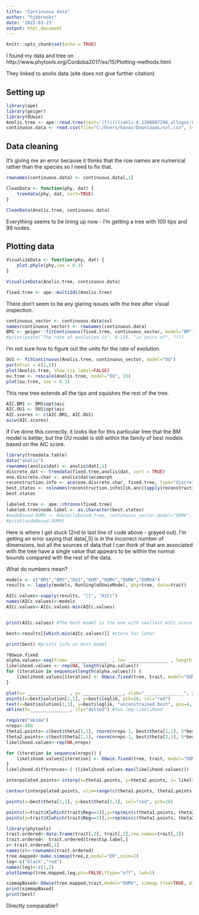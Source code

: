 ```yaml
---
title: "Continuous data"
author: "hjbbrooks"
date: '2022-03-23'
output: html_document
---
```


```r
knitr::opts_chunk$set(echo = TRUE)
```

I found my data and tree on http://www.phytools.org/Cordoba2017/ex/15/Plotting-methods.html

They linked to anolis data (site does not give further citation)
 
## Setting up
```r

library(ape)
library(geiger)
library(OUwie)
Anolis.tree <- ape::read.tree(text='((((((((ahli:0.1308887296,allogus:0.1308887296):0.109078899,rubribarbus:0.2399676286):0.3477240729,imias:0.5876917015):0.1279779191,((((sagrei:0.2576204042,(bremeri:0.1097436524,quadriocellifer:0.1097436524):0.1478767518):0.06150599843,ophiolepis:0.3191264027):0.08721921759,mestrei:0.4063456203):0.1298140501,(((jubar:0.1188659524,homolechis:0.1188659524):0.09052271908,confusus:0.2093886715):0.04215577182,guafe:0.2515444433):0.2846152271):0.1795099503):0.1377237125,((((garmani:0.2000335809,opalinus:0.2000335809):0.01968719882,grahami:0.2197207797):0.2178099139,valencienni:0.4375306936):0.1226128606,(lineatopus:0.4713710622,reconditus:0.4713710622):0.08877249208):0.2932497789):0.06703519523,(((evermanni:0.2135202715,stratulus:0.2135202715):0.3521520586,(((krugi:0.3267560653,pulchellus:0.3267560653):0.1312930371,(gundlachi:0.3864660126,poncensis:0.3864660126):0.0715830898):0.03035078065,(cooki:0.395288192,cristatellus:0.395288192):0.09311169105):0.07727244709):0.1495575755,(((brevirostris:0.2757423466,(caudalis:0.1704974619,marron:0.1704974619):0.1052448847):0.02672749452,websteri:0.3024698411):0.09835748687,distichus:0.400827328):0.3144025776):0.2051986227):0.03488732303,(((barbouri:0.8021085018,(((alumina:0.2681076879,semilineatus:0.2681076879):0.219367178,olssoni:0.4874748658):0.2622236606,(etheridgei:0.5883072151,(fowleri:0.3770938401,insolitus:0.3770938401):0.211213375):0.1613913113):0.05240997539):0.0672038969,((((whitemani:0.3420271265,((haetianus:0.2669834072,breslini:0.2669834072):0.06962183477,((armouri:0.1483909526,cybotes:0.1483909526):0.04416718222,shrevei:0.1925581348):0.1440471072):0.005421884492):0.1066560095,(longitibialis:0.2521253346,strahmi:0.2521253346):0.1965578014):0.09143002532,marcanoi:0.5401131613):0.2505275207,((((((baleatus:0.04173045424,barahonae:0.04173045424):0.05263675531,ricordii:0.09436720956):0.2036021511,eugenegrahami:0.2979693606):0.0851110199,christophei:0.3830803805):0.09095334022,cuvieri:0.4740337207):0.1076385501,(barbatus:0.1467942669,(porcus:0.09310584235,(chamaeleonides:0.07630236186,guamuhaya:0.07630236186):0.01680348049):0.05368842459):0.4348780039):0.2089684112):0.07867171672):0.07597999248,((((((((altitudinalis:0.1748899419,oporinus:0.1748899419):0.09220318062,isolepis:0.2670931225):0.2538920892,(allisoni:0.29602293,porcatus:0.29602293):0.2249622817):0.03703491197,(((argillaceus:0.1142165228,centralis:0.1142165228):0.0249762444,pumilis:0.1391927672):0.2356256274,loysiana:0.3748183946):0.1832017291):0.08522862529,guazuma:0.6432487489):0.04644117492,((placidus:0.1869579579,sheplani:0.1869579579):0.3773659809,(alayoni:0.3793818065,(angusticeps:0.2172126961,paternus:0.2172126961):0.1621691104):0.1849421323):0.125365985):0.07887044542,((alutaceus:0.120861969,inexpectatus:0.120861969):0.4042515809,(((clivicola:0.3359598029,(cupeyalensis:0.08606303065,cyanopleurus:0.08606303065):0.2498967723):0.1189736423,(alfaroi:0.2802339379,macilentus:0.2802339379):0.1746995073):0.0092278683,vanidicus:0.4641613135):0.06095223642):0.2434468193):0.09435314761,(argenteolus:0.6564331946,lucius:0.6564331946):0.2064803223):0.08237887432):0.01002346021):0.04468414858,(((bartschi:0.5247253674,vermiculatus:0.5247253674):0.249459768,((((baracoae:0.05853977536,(noblei:0.02140617522,smallwoodi:0.02140617522):0.03713360014):0.02849164237,luteogularis:0.08703141773):0.017899207,equestris:0.1049306247):0.6297194497,(((monticola:0.6055537678,(bahorucoensis:0.3841100683,(dolichocephalus:0.1509270933,hendersoni:0.1509270933):0.2331829749):0.2214436996):0.03149201716,darlingtoni:0.637045785):0.03288736013,(((aliniger:0.1783542747,singularis:0.1783542747):0.1377057507,chlorocyanus:0.3160600254):0.2135626601,coelestinus:0.5296226856):0.1403104596):0.0647169293):0.0395350609):0.1207482386,occultus:0.8949333739):0.1050666261);')
continuous.data <- read.csv(file="C:/Users/havav/Downloads/svl.csv", stringsAsFactors=FALSE)

```

## Data cleaning

It's giving me an error because it thinks that the row names are numerical rather than the species so I need to fix that.

``` r
rownames(continuous.data) <- continuous.data[,1]

CleanData <- function(phy, dat) {
    treedata(phy, dat, sort=TRUE)
}

CleanData(Anolis.tree, continuous.data)
```

Everything seems to be lining up now - I'm getting a tree with 100 tips and 99 nodes.

## Plotting data

```r
VisualizeData <- function(phy, dat) {
    plot.phylo(phy,cex = 0.3)
}

VisualizeData(Anolis.tree, continuous.data)

fixed.tree <- ape::multi2di(Anolis.tree)

```

There don't seem to be any glaring issues with the tree after visual inspection.

```r

continuous_vector <- continuous.data$svl
names(continuous_vector) <- rownames(continuous.data)
BM1 <- geiger::fitContinuous(fixed.tree, continuous_vector, model="BM")
#print(paste("The rate of evolution is", 0.136, "in units of", ??))
```

I'm not sure how to figure out the units for the rate of evolution.

```r
OU1 <- fitContinuous(Anolis.tree, continuous_vector, model="OU")
par(mfcol = c(1,2))
plot(Anolis.tree, show.tip.label=FALSE)
ou.tree <- rescale(Anolis.tree, model="OU", 15)
plot(ou.tree, cex = 0.3)
```
This new tree extends all the tips and squishes the rest of the tree.

```r
AIC.BM1 <- BM1$opt$aic
AIC.OU1 <- OU1$opt$aic
AIC.scores <- c(AIC.BM1, AIC.OU1)
aicw(AIC.scores)
```
If I've done this correctly, it looks like for this particular tree that the BM model is better, but the OU model is still within the family of best models based on the AIC score. 

```r
library(treedata.table)
data("anolis")
rownames(anolis$dat) <- anolis$dat[,1]
discrete_dat <- treedata(fixed.tree,anolis$dat, sort = TRUE)
one.discrete.char <- anolis$dat$ecomorph
reconstruction.info <- ace(one.discrete.char, fixed.tree, type="discrete", method="ML", CI=TRUE)
best.states <- colnames(reconstruction.info$lik.anc)[apply(reconstruction.info$lik.anc, 1, which.max)]
best.states
```

```r
labeled.tree <- ape::chronos(fixed.tree)
labeled.tree$node.label <- as.character(best.states)
#nodeBased.OUMV <- OUwie(labeled.tree, continuous_vector,model="OUMV", simmap.tree=FALSE, diagn=FALSE)
#print(nodeBased.OUMV)
```

Here is where I get stuck (2nd to last line of code above - grayed out). I'm getting an error saying that data[,3] is in the incorrect number of dimensions, but all the sources of data that I can think of that are associated with the tree have a single value that appears to be within the normal bounds compared with the rest of the data.

What do numbers mean?

```r
models <- c("BM1","BMS","OU1","OUM","OUMV","OUMA","OUMVA")
results <- lapply(models, RunSingleOUwieModel, phy=tree, data=trait)

AICc.values<-sapply(results, "[[", "AICc")
names(AICc.values)<-models
AICc.values<-AICc.values-min(AICc.values)


print(AICc.values) #The best model is the one with smallest AICc score

best<-results[[which.min(AICc.values)]] #store for later

print(best) #prints info on best model
```

```r
?OUwie.fixed
alpha.values<-seq(from= _______________ , to= _______________ , length.out=50)
likelihood.values <- rep(NA, length(alpha.values))
for (iteration in sequence(length(alpha.values))) {
    likelihood.values[iteration] <- OUwie.fixed(tree, trait, model="OUMV", alpha=rep(alpha.values[iteration],2), sigma.sq=best$solution[2,], theta=best$theta[,1])$loglik
}

plot(x= _______________ , y= _______________, xlab="_______________", ylab="_______________", type="l", bty="n")
points(x=best$solution[1,1], y=best$loglik, pch=16, col="red")
text(x=best$solution[1,1], y=best$loglik, "unconstrained best", pos=4, col="red")
abline(h=_______________, lty="dotted") #Two log-likelihood
```

```r
require("akima")
nreps<-400
theta1.points<-c(best$theta[1,1], rnorm(nreps-1, best$theta[1,1], 5*best$theta[1,2])) #center on optimal value, have extra variance
theta2.points<-c(best$theta[2,1], rnorm(nreps-1, best$theta[2,1], 5*best$theta[2,2])) #center on optimal value, have extra variance
likelihood.values<-rep(NA,nreps)

for (iteration in sequence(nreps)) {
    likelihood.values[iteration] <- OUwie.fixed(tree, trait, model="OUMV", alpha=best$solution[1,], sigma.sq=best$solution[2,], theta=c(theta1.points[iteration], theta2.points[iteration]))$loglik
}
likelihood.differences<-(-(likelihood.values-max(likelihood.values)))
```

```r
interpolated.points<-interp(x=theta1.points, y=theta2.points, z= likelihood.differences, linear=FALSE, extrap=TRUE, xo=seq(min(theta1.points), max(theta1.points), length = 400), yo=seq(min(theta2.points), max(theta2.points), length = 400))

contour(interpolated.points, xlim=range(c(theta1.points, theta2.points)),ylim=range(c(theta1.points, theta2.points)), xlab="Theta 1", ylab="Theta 2", levels=c(2,5,10),add=FALSE,lwd=1, bty="n", asp=1)

points(x=best$theta[1,1], y=best$theta[2,1], col="red", pch=16)

points(x=trait$X[which(trait$Reg==1)],y=rep(min(c(theta1.points, theta2.points)), length(which(trait$Reg==1))), pch=18, col=rgb(0,0,0,.3)) #the tip values in regime 1, plotted along x axis
points(y=trait$X[which(trait$Reg==2)],x=rep(min(c(theta1.points, theta2.points)), length(which(trait$Reg==2))), pch=18, col=rgb(0,0,0,.3)) #the tip values in regime 2, plotted along y axis
```

```r
library(phytools)
trait.ordered<-data.frame(trait[,2], trait[,2],row.names=trait[,1])
trait.ordered<- trait.ordered[tree$tip.label,]
z<-trait.ordered[,1]
names(z)<-rownames(trait.ordered)
tree.mapped<-make.simmap(tree,z,model="ER",nsim=1)
leg<-c("black","red")
names(leg)<-c(1,2)
plotSimmap(tree.mapped,leg,pts=FALSE,ftype="off", lwd=1)

simmapBased<-OUwie(tree.mapped,trait,model="OUMV", simmap.tree=TRUE, diagn=FALSE)
print(simmapBased)
print(best)
```

Directly comparable?